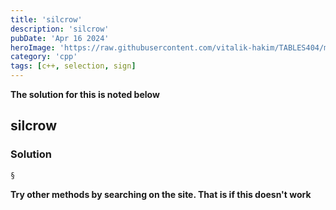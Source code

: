 ```yaml
---
title: 'silcrow'
description: 'silcrow'
pubDate: 'Apr 16 2024'
heroImage: 'https://raw.githubusercontent.com/vitalik-hakim/TABLES404/main/error_b/c++.png'
category: 'cpp'
tags: [c++, selection, sign]
---
```


**The solution for this is noted below**

## silcrow

### Solution

```cpp
§
```

**Try other methods by searching on the site. That is if this doesn't work**
